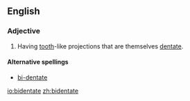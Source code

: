 
== English ==
===Adjective===
{{en-adj}}
#{{botany}} Having [[tooth]]-like projections that are themselves [[dentate]].

====Alternative spellings====
*[[bi-dentate]]

[[io:bidentate]]
[[zh:bidentate]]